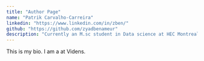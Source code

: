 ```yaml
---
title: "Author Page"
name: "Patrik Carvalho-Carreira"
linkedin: "https://www.linkedin.com/in/zben/"
github: "https://github.com/zyadbenameur"
description: "Currently an M.sc student in Data science at HEC Montreal"
---
```

This is my bio. I am a at Videns.